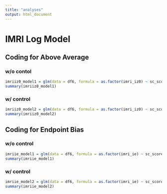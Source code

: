 ```yaml
---
title: "analyses"
output: html_document
---
```


# IMRI Log Model
## Coding for Above Average
### w/o contol
```r
imriiz0_model1 = glm(data = df6, formula = as.factor(imri_iz0) ~ sc_scored, family = "binomial")
summary(imriiz0_model1)
```

### w/ control
```r
imriiz0_model2 = glm(data = df6, formula = as.factor(imri_iz0) ~ sc_scored + conservatism_f, family = "binomial")
summary(imriiz0_model2)
```

## Coding for Endpoint Bias
### w/o control
```r
imriie_model1 = glm(data = df6, formula = as.factor(imri_ie) ~ sc_scored, family = "binomial")
summary(imriie_model1)
```

### w/ control
```r
imriie_model2 = glm(data = df6, formula = as.factor(imri_ie) ~ sc_scored + conservatism_f, family = "binomial")
summary(imriie_model2)
```